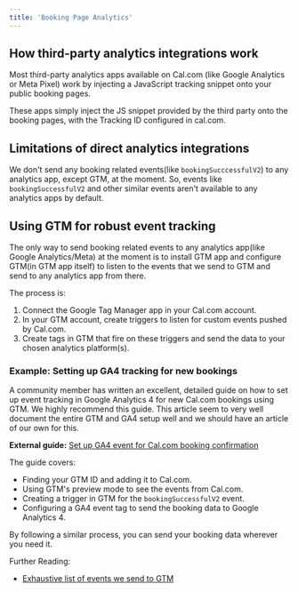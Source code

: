 ```yaml
---
title: 'Booking Page Analytics'
---
```


## How third-party analytics integrations work

Most third-party analytics apps available on Cal.com (like Google Analytics or Meta Pixel) work by injecting a JavaScript tracking snippet onto your public booking pages.

These apps simply inject the JS snippet provided by the third party onto the booking pages, with the Tracking ID configured in cal.com.

## Limitations of direct analytics integrations

We don't send any booking related events(like `bookingSucccessfulV2`) to any analytics app, except GTM, at the moment. So, events like `bookingSuccessfulV2` and other similar events aren't available to any analytics apps by default.

## Using GTM for robust event tracking

The only way to send booking related events to any analytics app(like Google Analytics/Meta) at the moment is to install GTM app and configure GTM(in GTM app itself) to listen to the events that we send to GTM and send to any analytics app from there.

The process is:
1.  Connect the Google Tag Manager app in your Cal.com account.
2.  In your GTM account, create triggers to listen for custom events pushed by Cal.com.
3.  Create tags in GTM that fire on these triggers and send the data to your chosen analytics platform(s).


### Example: Setting up GA4 tracking for new bookings

A community member has written an excellent, detailed guide on how to set up event tracking in Google Analytics 4 for new Cal.com bookings using GTM. We highly recommend this guide. This article seem to very well document the entire GTM and GA4 setup well and we should have an article of our own for this.

**External guide:** [Set up GA4 event for Cal.com booking confirmation](https://www.garrettdigital.com/set-ga4-event-cal-com-booking-confirmation/)

The guide covers:
*   Finding your GTM ID and adding it to Cal.com.
*   Using GTM's preview mode to see the events from Cal.com.
*   Creating a trigger in GTM for the `bookingSuccessfulV2` event.
*   Configuring a GA4 event tag to send the booking data to Google Analytics 4.

By following a similar process, you can send your booking data wherever you need it.


Further Reading:
- [Exhaustive list of events we send to GTM](/embedding/embed-events)
